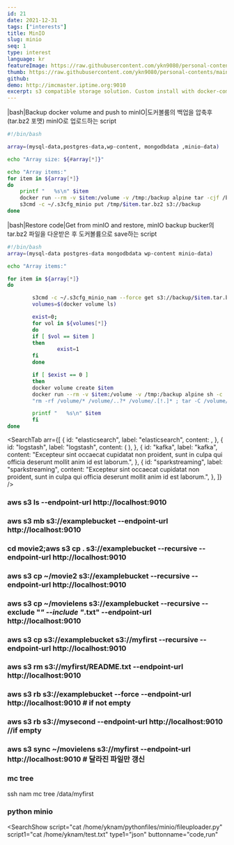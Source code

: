 ```yaml
---
id: 21
date: 2021-12-31
tags: ["interests"]
title: MinIO
slug: minio
seq: 1
type: interest
language: kr
featureImage: https://raw.githubusercontent.com/ykn9080/personal-contents/main/images/interest/minio_logo.png
thumb: https://raw.githubusercontent.com/ykn9080/personal-contents/main/images/interest/minio_logo2.png
github:
demo: http://imcmaster.iptime.org:9010
excerpt: s3 compatible storage solution. Custom install with docker-compose
---
```


|bash|Backup docker volume and push to minIO|도커볼륨의 백업을 압축후(tar.bz2 포맷) minIO로
업로드하는 script

```bash
#!/bin/bash

array=(mysql-data,postgres-data,wp-content, mongodbdata ,minio-data)

echo "Array size: ${#array[*]}"

echo "Array items:"
for item in ${array[*]}
do
    printf "   %s\n" $item
    docker run --rm -v $item:/volume -v /tmp:/backup alpine tar -cjf /backup/$item.tar.bz2 -C /volume ./
    s3cmd -c ~/.s3cfg_minio put /tmp/$item.tar.bz2 s3://backup
done
```

|bash|Restore code|Get from minIO and restore, minIO backup bucker의 tar.bz2 파일을 다운받은 후
도커볼륨으로 save하는 script

```bash
#!/bin/bash
array=(mysql-data postgres-data mongodbdata wp-content minio-data)

echo "Array items:"

for item in ${array[*]}
do

        s3cmd -c ~/.s3cfg_minio_nam --force get s3://backup/$item.tar.bz2 /tmp/
        volumes=$(docker volume ls)

        exist=0;
        for vol in ${volumes[*]}
        do
        if [ $vol == $item ]
        then
                exist=1
        fi
        done

        if [ $exist == 0 ]
        then
        docker volume create $item
        docker run --rm -v $item:/volume -v /tmp:/backup alpine sh -c
        "rm -rf /volume/* /volume/..?* /volume/.[!.]* ; tar -C /volume/ -xjf /backup/$item.tar.bz2"

        printf "   %s\n" $item
        fi
done
```

<SearchTab
  arr={[
    {
      id: "elasticsearch",
      label: "elasticsearch",
      content: <SearchShow script="ls -la" script1="ls -la"></SearchShow>,
    },
    {
      id: "logstash",
      label: "logstash",
      content: (
        <SearchScript
          filename="mappings_update"
          type="json"
          script1="console.log('hi')"
        ></SearchScript>
      ),
    },
    {
      id: "kafka",
      label: "kafka",
      content:
        "Excepteur sint occaecat cupidatat non proident, sunt in culpa qui officia deserunt mollit anim id est laborum.",
    },
    {
      id: "sparkstreaming",
      label: "sparkstreaming",
      content:
        "Excepteur sint occaecat cupidatat non proident, sunt in culpa qui officia deserunt mollit anim id est laborum.",
    },
  ]}
/>
<SearchSingle script="ssh nam aws s3 ls --endpoint-url http://localhost:9010"></SearchSingle>
### aws s3 ls --endpoint-url http://localhost:9010

### aws s3 mb s3://examplebucket --endpoint-url http://localhost:9010

### cd movie2;aws s3 cp . s3://examplebucket --recursive --endpoint-url http://localhost:9010

### aws s3 cp ~/movie2 s3://examplebucket --recursive --endpoint-url http://localhost:9010

### aws s3 cp ~/movielens s3://examplebucket --recursive --exclude "_" --include "_.txt" --endpoint-url http://localhost:9010

### aws s3 cp s3://examplebucket s3://myfirst --recursive --endpoint-url http://localhost:9010

### aws s3 rm s3://myfirst/README.txt --endpoint-url http://localhost:9010

### aws s3 rb s3://examplebucket --force --endpoint-url http://localhost:9010 # if not empty

### aws s3 rb s3://mysecond --endpoint-url http://localhost:9010 //if empty

### aws s3 sync ~/movielens s3://myfirst --endpoint-url http://localhost:9010 # 달라진 파일만 갱신

### mc tree

ssh nam mc tree /data/myfirst

### python minio

<SearchShow
  script="cat /home/yknam/pythonfiles/minio/fileuploader.py"
  script1="cat /home/yknam/test.txt"
  type1="json"
  buttonname="code,run"
></SearchShow>
<SearchSingle script="ssh nam mc tree /data/myfirst"></SearchSingle>
